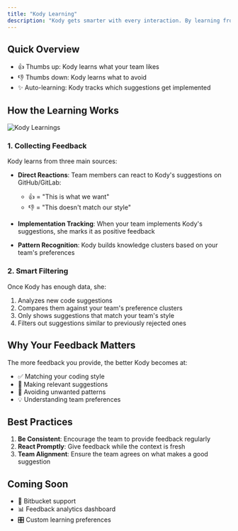 ```yaml
---
title: "Kody Learning"
description: "Kody gets smarter with every interaction. By learning from your team's feedback, she continuously adapts her code suggestions to match your team's preferences and standards."
---
```


## Quick Overview

- 👍 Thumbs up: Kody learns what your team likes
- 👎 Thumbs down: Kody learns what to avoid
- ✨ Auto-learning: Kody tracks which suggestions get implemented

## How the Learning Works

<img src="/images/finetuning.png" alt="Kody Learnings" />

### 1. Collecting Feedback

Kody learns from three main sources:

- **Direct Reactions**: Team members can react to Kody's suggestions on GitHub/GitLab:

  - 👍 = "This is what we want"
  - 👎 = "This doesn't match our style"

- **Implementation Tracking**: When your team implements Kody's suggestions, she marks it as positive feedback

- **Pattern Recognition**: Kody builds knowledge clusters based on your team's preferences

### 2. Smart Filtering

Once Kody has enough data, she:

1. Analyzes new code suggestions
2. Compares them against your team's preference clusters
3. Only shows suggestions that match your team's style
4. Filters out suggestions similar to previously rejected ones

## Why Your Feedback Matters

The more feedback you provide, the better Kody becomes at:

- ✅ Matching your coding style
- 🎯 Making relevant suggestions
- 🚫 Avoiding unwanted patterns
- 💡 Understanding team preferences

## Best Practices

1. **Be Consistent**: Encourage the team to provide feedback regularly
2. **React Promptly**: Give feedback while the context is fresh
3. **Team Alignment**: Ensure the team agrees on what makes a good suggestion

## Coming Soon

- 🔄 Bitbucket support
- 📊 Feedback analytics dashboard
- 🎛️ Custom learning preferences
